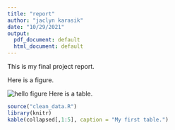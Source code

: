 ```yaml
---
title: "report"
author: "jaclyn karasik"
date: "10/29/2021"
output:
  pdf_document: default
  html_document: default
---
```


This is my final project report. 

Here is a figure.

![hello figure](my_first_plot.png)
Here is a table.
```r
source("clean_data.R")
library(knitr)
kable(collapsed[,1:5], caption = "My first table.")
```

```r

```

